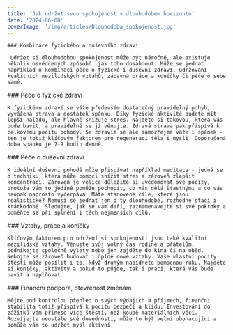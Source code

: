 ```yaml
---
title: 'Jak udržet svou spokojenost v dlouhodobém horizontu'
date: '2024-06-08'
coverImage: '/img/articles/Dlouhodoba_spokojenost.jpg'
---
```


<div className="main__post--content">
  <div>
   
    ### Kombinace fyzického a duševního zdraví

     Udržet si dlouhodobou spokojenost může být náročné, ale existuje několik osvědčených způsobů, jak toho dosáhnout. Může se jednat například o kombinaci péče o fyzické i duševní zdraví, udržování kvalitních mezilidských vztahů, zábavná práce a koníčky či péče o sebe samé.

  </div>
  <div>
    ### Péče o fyzické zdraví

    K fyzickému zdraví se váže především dostatečný pravidelný pohyb, vyvážená strava a dostatek spánku. Díky fyzické aktivitě budete mít lepší náladu, ale hlavně snižuje stres. Najděte si takovou, která vás bude bavit, a pravidelně se jí věnujte. Zdravá strava pak přispívá k celkovému pocitu pohody. Se zdravím se ale samozřejmě váže i spánek - ten je totiž klíčovým faktorem pro regeneraci těla i mysli. Doporučená doba spánku je 7-9 hodin denně.

  </div>
  <div>
    ### Péče o duševní zdraví

    K ideální duševní pohodě může přispívat například meditace - jedná se o techniku, která může pomoci snížit stres a zároveň zlepšit koncentraci. Zároveň je velice důležité si uvědomovat své pocity, protože vám to jedině pomůže pochopit, co vás dělá šťastnými a co vás naopak naprosto vyčerpává. Máte stanovené cíle, které jsou realistické? Nemusí se jednat jen o ty dlouhodobé, rozhodně stačí i krátkodobé. Sledujte, jak se vám daří, zaznamenávejte si své pokroky a odměňte se při splnění i těch nejmenších cílů.

  </div>
  <div>
    ### Vztahy, práce a koníčky

    Klíčovým faktorem pro udržení si spokojenosti jsou také kvalitní mezilidské vztahy. Věnujte svůj volný čas rodině a přátelům, podnikejte společně výlety nebo jen zajděte do kina či na oběd. Nebojte se zároveň budovat i úplně nové vztahy. Vaše vlastní pocity štěstí může posílit i to, když druhým nabídnete pomocnou ruku. Najděte si koníčky, aktivity a pokud to půjde, tak i práci, která vás bude bavit a naplňovat.

  </div>
  <div>
    ### Finanční podpora, otevřenost změnám

    Mějte pod kontrolou přehled o svých výdajích a příjmech, finanční stabilita totiž přispívá k pocitu bezpečí a klidu. Investování do zážitků vám přinese více štěstí, než koupě materiálních věcí. Rozvíjejte neustále své dovednosti, může to být velmi obohacující a pomůže vám to udržet mysl aktivní.

  </div>
</div>
